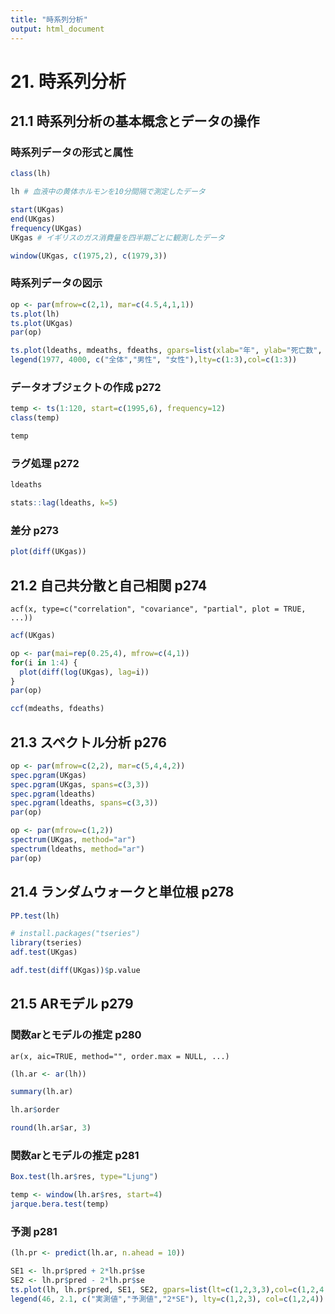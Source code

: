 ```yaml
---
title: "時系列分析"
output: html_document
---
```


# 21. 時系列分析

## 21.1 時系列分析の基本概念とデータの操作

### 時系列データの形式と属性

```r
class(lh)
```

```r
lh # 血液中の黄体ホルモンを10分間隔で測定したデータ
```

```r
start(UKgas)
end(UKgas)
frequency(UKgas)
UKgas # イギリスのガス消費量を四半期ごとに観測したデータ
```

```r
window(UKgas, c(1975,2), c(1979,3))
```

### 時系列データの図示

```r
op <- par(mfrow=c(2,1), mar=c(4.5,4,1,1))
ts.plot(lh)
ts.plot(UKgas)
par(op)
```

```r
ts.plot(ldeaths, mdeaths, fdeaths, gpars=list(xlab="年", ylab="死亡数", lty=c(1:3), col=c(1:3)))
legend(1977, 4000, c("全体","男性", "女性"),lty=c(1:3),col=c(1:3))
```

### データオブジェクトの作成 p272

```r
temp <- ts(1:120, start=c(1995,6), frequency=12)
class(temp)
```

```r
temp
```

### ラグ処理 p272

```r
ldeaths
```

```r
stats::lag(ldeaths, k=5)
```


### 差分 p273

```r
plot(diff(UKgas))
```


## 21.2 自己共分散と自己相関 p274

```
acf(x, type=c("correlation", "covariance", "partial", plot = TRUE, ...))
```

```r
acf(UKgas)
```

```r
op <- par(mai=rep(0.25,4), mfrow=c(4,1))
for(i in 1:4) {
  plot(diff(log(UKgas), lag=i))
}
par(op)
```

```r
ccf(mdeaths, fdeaths)
```

## 21.3 スペクトル分析 p276

```r
op <- par(mfrow=c(2,2), mar=c(5,4,4,2))
spec.pgram(UKgas)
spec.pgram(UKgas, spans=c(3,3))
spec.pgram(ldeaths)
spec.pgram(ldeaths, spans=c(3,3))
par(op)
```

```r
op <- par(mfrow=c(1,2))
spectrum(UKgas, method="ar")
spectrum(ldeaths, method="ar")
par(op)
```

## 21.4 ランダムウォークと単位根 p278

```r
PP.test(lh)
```

```r
# install.packages("tseries")
library(tseries)
adf.test(UKgas)
```

```r
adf.test(diff(UKgas))$p.value
```

## 21.5 ARモデル p279

### 関数arとモデルの推定 p280

```
ar(x, aic=TRUE, method="", order.max = NULL, ...)
```

```r
(lh.ar <- ar(lh))
```

```r
summary(lh.ar)
```

```r
lh.ar$order
```

```r
round(lh.ar$ar, 3)
```

### 関数arとモデルの推定 p281

```r
Box.test(lh.ar$res, type="Ljung")
```

```r
temp <- window(lh.ar$res, start=4)
jarque.bera.test(temp)
```

### 予測 p281

```r
(lh.pr <- predict(lh.ar, n.ahead = 10))
```

```r
SE1 <- lh.pr$pred + 2*lh.pr$se
SE2 <- lh.pr$pred - 2*lh.pr$se
ts.plot(lh, lh.pr$pred, SE1, SE2, gpars=list(lt=c(1,2,3,3),col=c(1,2,4,4)))
legend(46, 2.1, c("実測値","予測値","2*SE"), lty=c(1,2,3), col=c(1,2,4))
```

